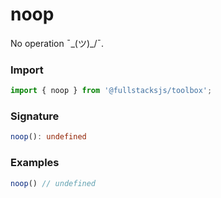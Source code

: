 # noop

No operation ¯\_(ツ)_/¯.

### Import
```typescript copy
import { noop } from '@fullstacksjs/toolbox';
```

### Signature
```typescript copy
noop(): undefined
```

### Examples
```typescript copy
noop() // undefined
```
